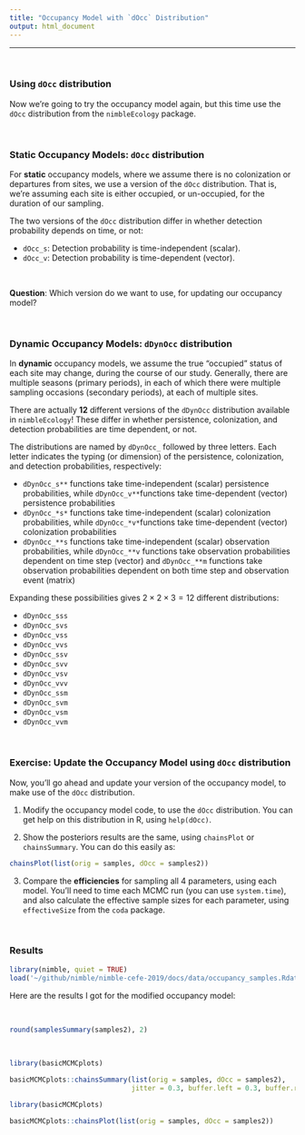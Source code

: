 ```yaml
---
title: "Occupancy Model with `dOcc` Distribution"
output: html_document
---
```


---

\   



### Using `dOcc` distribution

Now we're going to try the occupancy model again, but this time use the `dOcc` distribution from the `nimbleEcology` package.


\   

### Static Occupancy Models: `dOcc` distribution

For **static** occupancy models, where we assume there is no colonization or departures from sites, we use a version of the `dOcc` distribution.  That is, we're assuming each site is either occupied, or un-occupied, for the duration of our sampling.

The two versions of the `dOcc` distribution differ in whether detection probability depends on time, or not:

- `dOcc_s`: Detection probability is time-independent (scalar).
- `dOcc_v`: Detection probability is time-dependent (vector).

\   

**Question**: Which version do we want to use, for updating our occupancy model?

\  

### Dynamic Occupancy Models: `dDynOcc` distribution

In **dynamic** occupancy models, we assume the true "occupied" status of each site may change, during the course of our study.  Generally, there are multiple seasons (primary periods), in each of which there were multiple sampling occasions (secondary periods), at each of multiple sites.

There are actually **12** different versions of the `dDynOcc` distribution available in `nimbleEcology`!  These differ in whether persistence, colonization, and detection probabilities are time dependent, or not.

The distributions are named by `dDynOcc_` followed by three letters. Each letter indicates the typing (or dimension) of the persistence, colonization, and detection probabilities, respectively:

- `dDynOcc_s**` functions take time-independent (scalar) persistence probabilities, while `dDynOcc_v**`functions take time-dependent (vector) persistence probabilities
- `dDynOcc_*s*` functions take time-independent (scalar) colonization probabilities, while `dDynOcc_*v*`functions take time-dependent (vector) colonization probabilities
- `dDynOcc_**s` functions take time-independent (scalar) observation probabilities, while `dDynOcc_**v` functions take observation probabilities dependent on time step (vector) and `dDynOcc_**m` functions take observation probabilities dependent on both time step and observation event (matrix)

Expanding these possibilities gives $2 \times 2 \times 3 = 12$ different distributions:

- `dDynOcc_sss`
- `dDynOcc_svs`
- `dDynOcc_vss`
- `dDynOcc_vvs`
- `dDynOcc_ssv`
- `dDynOcc_svv`
- `dDynOcc_vsv`
- `dDynOcc_vvv`
- `dDynOcc_ssm`
- `dDynOcc_svm`
- `dDynOcc_vsm`
- `dDynOcc_vvm`

\   

### Exercise: Update the Occupancy Model using `dOcc` distribution

Now, you'll go ahead and update your version of the occupancy model, to make use of the `dOcc` distribution.

1. Modify the occupancy model code, to use the `dOcc` distribution.  You can get help on this distribution in R, using `help(dOcc)`.

2. Show the posteriors results are the same, using `chainsPlot` or `chainsSummary`.  You can do this easily as:

```r
chainsPlot(list(orig = samples, dOcc = samples2))
```

3. Compare the **efficiencies** for sampling all 4 parameters, using each model.  You'll need to time each MCMC run (you can use `system.time`), and also calculate the effective sample sizes for each parameter, using `effectiveSize` from the `coda` package.


\   

### Results


```r
library(nimble, quiet = TRUE)
load('~/github/nimble/nimble-cefe-2019/docs/data/occupancy_samples.Rdata')
```

Here are the results I got for the modified occupancy model:

\  

```r
round(samplesSummary(samples2), 2)
```

\   

```r
library(basicMCMCplots)

basicMCMCplots::chainsSummary(list(orig = samples, dOcc = samples2),
                              jitter = 0.3, buffer.left = 0.3, buffer.right = 0.3)
```


```r
library(basicMCMCplots)

basicMCMCplots::chainsPlot(list(orig = samples, dOcc = samples2))
```


<!--
#### Efficiency Results:
```r
library(coda)

## ESS of 10,000 samples from original occupancy model
(ESS <- apply(samples, 2, effectiveSize))

## time (seconds) to generate 10,000 samples from original occupancy model
time

## ESS of 10,000 samples from dOcc occupancy model
(ESS2 <- apply(samples2, 2, effectiveSize))

## time (seconds) to generate 10,000 samples from dOcc occupancy model
time2

## factor increases in efficiency
(ESS2 / time2) / (ESS / time)
```
-->



\  

\  

\  

\  

\  

\  

\  

\  

\  

\  

\  

\  

\  

\  


